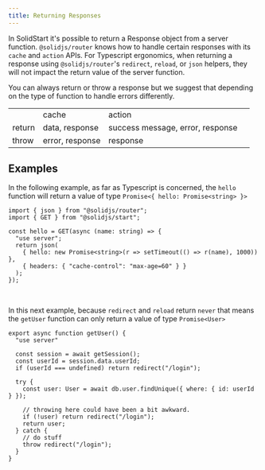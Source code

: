 ```yaml
---
title: Returning Responses
---
```


In SolidStart it's possible to return a Response object from a server function. `@solidjs/router` knows how to handle certain responses with its `cache` and `action` APIs. For Typescript ergonomics, when returning a response using `@solidjs/router`'s `redirect`, `reload`, or `json` helpers, they will not impact the return value of the server function.

You can always return or throw a response but we suggest that depending on the type of function to handle errors differently.

<table>
  <th><td>cache</td><td>action</td><th>
  <tr><td>return</td><td>data, response</td><td>success message, error, response</td></tr>
  <tr><td>throw</td><td>error, response</td><td>response</td></tr>
</table>

## Examples

In the following example, as far as Typescript is concerned, the `hello` function will return a value of type `Promise<{ hello: Promise<string> }>`

```tsx twoslash
import { json } from "@solidjs/router";
import { GET } from "@solidjs/start";

const hello = GET(async (name: string) => {
  "use server";
  return json(
    { hello: new Promise<string>(r => setTimeout(() => r(name), 1000)) },
    { headers: { "cache-control": "max-age=60" } }
  );
});
```
<br />

In this next example, because `redirect` and `reload` return `never` that means the `getUser` function can only return a value of type `Promise<User>`

```tsx { 4, 10, 14}
export async function getUser() {
  "use server"

  const session = await getSession();
  const userId = session.data.userId;
  if (userId === undefined) return redirect("/login");

  try {
    const user: User = await db.user.findUnique({ where: { id: userId } });

    // throwing here could have been a bit awkward.
    if (!user) return redirect("/login");
    return user;
  } catch {
    // do stuff
    throw redirect("/login");
  }
}
```